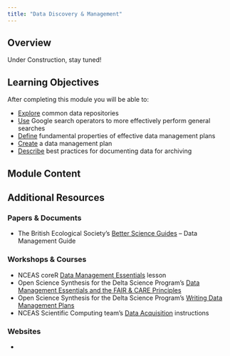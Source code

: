 ```yaml
---
title: "Data Discovery & Management"
---
```


## Overview

Under Construction, stay tuned!

## Learning Objectives

After completing this module you will be able to: 

- <u>Explore</u> common data repositories
- <u>Use</u> Google search operators to more effectively perform general searches
- <u>Define</u> fundamental properties of effective data management plans
- <u>Create</u> a data management plan
- <u>Describe</u> best practices for documenting data for archiving

## Module Content



## Additional Resources

### Papers & Documents

- The British Ecological Society's [Better Science Guides](https://www.britishecologicalsociety.org/publications/better-science/) -- Data Management Guide

### Workshops & Courses

- NCEAS coreR [Data Management Essentials](https://learning.nceas.ucsb.edu/2023-10-coreR/session_14.html) lesson
- Open Science Synthesis for the Delta Science Program's [Data Management Essentials and the FAIR & CARE Principles](https://learning.nceas.ucsb.edu/2023-09-ucsb-faculty/session_04.html)
- Open Science Synthesis for the Delta Science Program's [Writing Data Management Plans](https://learning.nceas.ucsb.edu/2023-09-ucsb-faculty/session_05.html)
- NCEAS Scientific Computing team's [Data Acquisition](https://nceas.github.io/scicomp.github.io/data-acquisition.html) instructions

### Websites

- 
